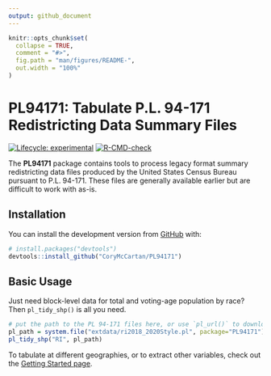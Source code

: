 ```yaml
---
output: github_document
---
```


<!-- README.md is generated from README.Rmd. Please edit that file -->

```r
knitr::opts_chunk$set(
  collapse = TRUE,
  comment = "#>",
  fig.path = "man/figures/README-",
  out.width = "100%"
)
```

# **PL94171**: Tabulate P.L. 94-171 Redistricting Data Summary Files

<!-- badges: start -->

[![Lifecycle:
experimental](https://img.shields.io/badge/lifecycle-experimental-orange.svg)](https://lifecycle.r-lib.org/articles/stages.html#experimental)
[![R-CMD-check](https://github.com/CoryMcCartan/PL94171/workflows/R-CMD-check/badge.svg)](https://github.com/CoryMcCartan/PL94171/actions)

<!-- badges: end -->

The **PL94171** package contains tools to process legacy format summary
redistricting data files produced by the United States Census Bureau pursuant to
P.L. 94-171. These files are generally available earlier but are difficult to
work with as-is.

## Installation

You can install the development version from [GitHub](https://github.com/) with:

``` r
# install.packages("devtools")
devtools::install_github("CoryMcCartan/PL94171")
```

## Basic Usage

Just need block-level data for total and voting-age population by race? Then
`pl_tidy_shp()` is all you need.

``` r
# put the path to the PL 94-171 files here, or use `pl_url()` to download them
pl_path = system.file("extdata/ri2018_2020Style.pl", package="PL94171")
pl_tidy_shp("RI", pl_path)
```

To tabulate at different geographies, or to extract other variables, check out
the [Getting Started page](articles/PL94171.html).
